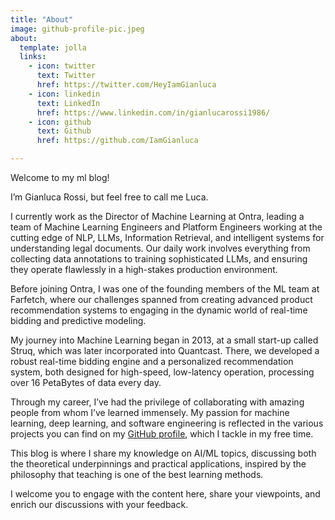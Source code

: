 ```yaml
---
title: "About"
image: github-profile-pic.jpeg
about:
  template: jolla
  links:
    - icon: twitter
      text: Twitter
      href: https://twitter.com/HeyIamGianluca
    - icon: linkedin
      text: LinkedIn
      href: https://www.linkedin.com/in/gianlucarossi1986/
    - icon: github
      text: Github
      href: https://github.com/IamGianluca

---
```


Welcome to my ml blog!

I'm Gianluca Rossi, but feel free to call me Luca.

I currently work as the Director of Machine Learning at Ontra, leading a team of Machine Learning Engineers and Platform Engineers working at the cutting edge of NLP, LLMs, Information Retrieval, and intelligent systems for understanding legal documents. Our daily work involves everything from collecting data annotations to training sophisticated LLMs, and ensuring they operate flawlessly in a high-stakes production environment.

Before joining Ontra, I was one of the founding members of the ML team at Farfetch, where our challenges spanned from creating advanced product recommendation systems to engaging in the dynamic world of real-time bidding and predictive modeling.

My journey into Machine Learning began in 2013, at a small start-up called Struq, which was later incorporated into Quantcast. There, we developed a robust real-time bidding engine and a personalized recommendation system, both designed for high-speed, low-latency operation, processing over 16 PetaBytes of data every day.

Through my career, I've had the privilege of collaborating with amazing people from whom I've learned immensely. My passion for machine learning, deep learning, and software engineering is reflected in the various projects you can find on my [GitHub profile](https://github.com/IamGianluca/), which I tackle in my free time.

This blog is where I share my knowledge on AI/ML topics, discussing both the theoretical underpinnings and practical applications, inspired by the philosophy that teaching is one of the best learning methods.

I welcome you to engage with the content here, share your viewpoints, and enrich our discussions with your feedback.
